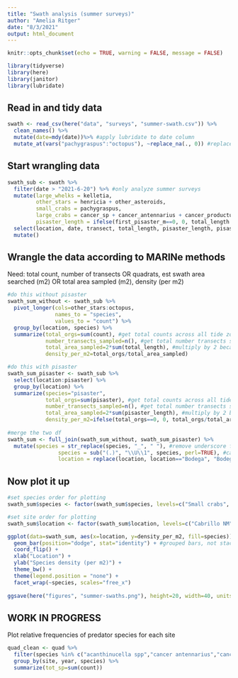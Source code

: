 ```yaml
---
title: "Swath analysis (summer surveys)"
author: "Amelia Ritger"
date: "8/3/2021"
output: html_document
---
```


```r
knitr::opts_chunk$set(echo = TRUE, warning = FALSE, message = FALSE)

library(tidyverse)
library(here)
library(janitor)
library(lubridate)
```

## Read in and tidy data
```r
swath <- read_csv(here("data", "surveys", "summer-swath.csv")) %>% 
  clean_names() %>% 
  mutate(date=mdy(date))%>% #apply lubridate to date column
  mutate_at(vars("pachygraspus":"octopus"), ~replace_na(., 0)) #replace NAs with 0 for all species columns
```

## Start wrangling data
```r
swath_sub <- swath %>%
  filter(date > "2021-6-20") %>% #only analyze summer surveys
  mutate(large_whelks = kelletia,
         other_stars = henricia + other_asteroids,
         small_crabs = pachygraspus,
         large_crabs = cancer_sp + cancer_antennarius + cancer_productus + cancer_oregonensis, #combine all predator groups
         pisaster_length = ifelse(first_pisaster_m==0, 0, total_length - first_pisaster_m)) %>% # get transect length for pisaster
  select(location, date, transect, total_length, pisaster_length, pisaster, other_stars,  large_whelks, small_crabs, large_crabs, octopus) %>% #only keep columns of interest
  mutate()
```

## Wrangle the data according to MARINe methods

Need: total count, number of transects OR quadrats, est swath area searched (m2) OR total area sampled (m2), density (per m2)
```r
#do this without pisaster
swath_sum_without <- swath_sub %>%
  pivot_longer(cols=other_stars:octopus,
               names_to = "species",
               values_to = "count") %>%
  group_by(location, species) %>%
  summarize(total_orgs=sum(count), #get total counts across all tide zones
            number_transects_sampled=n(), #get total number transects surveyed at site
            total_area_sampled=2*sum(total_length), #multiply by 2 because 1 m on each side
            density_per_m2=total_orgs/total_area_sampled)

#do this with pisaster
swath_sum_pisaster <- swath_sub %>%
  select(location:pisaster) %>%
  group_by(location) %>%
  summarize(species="pisaster",
            total_orgs=sum(pisaster), #get total counts across all tide zones
            number_transects_sampled=n(), #get total number transects surveyed at site
            total_area_sampled=2*sum(pisaster_length), #multiply by 2 because 1 m on each side
            density_per_m2=ifelse(total_orgs==0, 0, total_orgs/total_area_sampled))
  
#merge the two df
swath_sum <- full_join(swath_sum_without, swath_sum_pisaster) %>%
  mutate(species = str_replace(species, "_", " "), #remove underscore from organism names
                species = sub("(.)", "\\U\\1", species, perl=TRUE), #capitalize organism names
                location = replace(location, location=="Bodega", "Bodega Bay")) #clean up values for plotting

```

## Now plot it up
```r
#set species order for plotting
swath_sum$species <- factor(swath_sum$species, levels=c("Small crabs", "Large crabs", "Pisaster", "Other stars", "Large whelks", "Octopus"))

#set site order for plotting
swath_sum$location <- factor(swath_sum$location, levels=c("Cabrillo NM", "Alegria", "Lompoc Landing", "Bodega Bay", "Fogarty Creek", "Sokol Point"))

ggplot(data=swath_sum, aes(x=location, y=density_per_m2, fill=species)) +
  geom_bar(position="dodge", stat="identity") + #grouped bars, not stacked
  coord_flip() +
  xlab("Location") +
  ylab("Species density (per m2)") +
  theme_bw() +
  theme(legend.position = "none") +
  facet_wrap(~species, scales="free_x")
  
ggsave(here("figures", "summer-swaths.png"), height=20, width=40, units="cm")
```

## WORK IN PROGRESS
Plot relative frequencies of predator species for each site
```r
quad_clean <- quad %>% 
  filter(species %in% c("acanthinucella spp","cancer antennarius","cancer spp", "kelletia kelletii", "leptasterias spp","nucella canaliculata","nucella emarginata; nucella ostrina","pachygrapsus crassipes","hemigrapsus nudus","pisaster ochraceus","tegula aureotincta","tegula brunnea","tegula eiseni","tegula funebralis","tegula gallina")) %>% 
  group_by(site, year, species) %>% 
  summarize(tot_sp=sum(count))
```

